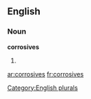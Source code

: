 ==English==

===Noun===
'''corrosives'''

# {{plural of|[[corrosive]]}}

[[Category:English plurals]]

[[ar:corrosives]]
[[fr:corrosives]]